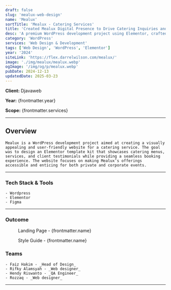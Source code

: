 ```yaml
---
draft: false
slug: 'mealux-web-design'
name: 'Mealux'
sortTitle: 'Mealux - Catering Services'
title: 'Created Mealux Digital Presence to Drive Catering Inquiries and Bookings'
desc: 'A premium WordPress development project using Elementor, crafted as a sleek template kit for catering services with interactive menus and easy booking.'
category: 'WordPress'
services: 'Web Design & Development'
tags: ['Web Design', 'WordPress', 'Elementor']
year: '2024'
siteLink: 'https://flex.darrelwilson.com/mealux/'
image: './img/mealux/mealux.webp'
ogImage: '/img/og/p/mealux.webp'
pubDate: 2024-12-13
updatedDate: 2025-03-23
---
```



**Client:** Djavaweb

**Year:** {frontmatter.year}

**Scope:** {frontmatter.services}

---

## Overview

    Mealux is a WordPress development project aimed at creating a visually appealing and user-friendly website for a catering service. The goal was to design an Elementor template kit that showcases catering menus, services, and client testimonials while providing a seamless booking experience. The website focuses on making Mealux’s offerings accessible and enticing for both private and corporate events.

---

### Tech Stack & Tools

    - Wordpress
    - Elementor
    - Figma

---

### Outcome

<figure>
  <Picture src={landingPage} alt='high fidelity design' formats={['avif', 'webp']} />
  <figcaption class='text-center'>Landing Page - {frontmatter.name}</figcaption>
</figure>

<figure>
  <Picture src={styleGuide} alt='high fidelity design' formats={['avif', 'webp']} />
  <figcaption class='text-center'>Style Guide - {frontmatter.name}</figcaption>
</figure>

### Teams

    - Faiz Hakim - _Head of Design_
    - Rifky Alamsyah - _Web designer_
    - Hendy Riswanto - _QA Engineer_
    - Rozzaq - _Web designer_

---
